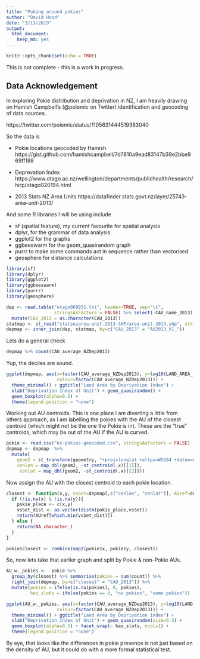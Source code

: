 ```yaml
---
title: "Poking around pokies"
author: "David Hood"
date: "3/13/2019"
output: 
  html_document: 
    keep_md: yes
---
```


```r
knitr::opts_chunk$set(echo = TRUE)
```

This is not complete - this is a work in progress.

## Data Acknowledgement

In exploring Pokie distribution and deprivation in NZ, I am heavily drawing on Hamish Campbell's (@polemic on Twitter) identification and geocoding of data sources.

https://twitter.com/polemic/status/1105631444519383040

So the data is

* Pokie locations geocoded by Hamish https://gist.github.com/hamishcampbell/7d7810a9ead83147b39e2bbe969ff188

* Deprevation Index https://www.otago.ac.nz/wellington/departments/publichealth/research/hirp/otago020194.html

* 2013 Stats NZ Area Units https://datafinder.stats.govt.nz/layer/25743-area-unit-2013/

And some R libraries I will be using include

* sf (spatial feature), my current favourite for spatial analysis
* dplyr, for the grammar of data analysis
* ggplot2 for the graphs
* ggbeeswarm for the geom_quasirandom graph
* purrr to make some commands act in sequence rather than vectorised
* geosphere for distance calculations

```r
library(sf)
library(dplyr)
library(ggplot2)
library(ggbeeswarm)
library(purrr)
library(geosphere)

dep <- read.table("otago069931.txt", header=TRUE, sep="\t",
                  stringsAsFactors = FALSE) %>% select(-CAU_name_2013) %>%
  mutate(CAU_2013 = as.character(CAU_2013))
statmap <- st_read("statsnzarea-unit-2013-SHP/area-unit-2013.shp", stringsAsFactors = FALSE)
depmap <- inner_join(dep, statmap, by=c("CAU_2013" = "AU2013_V1_"))

```

Lets do a general check

```r
depmap %>% count(CAU_average_NZDep2013)
```

Yup, the deciles are sound.

```r
ggplot(depmap, aes(x=factor(CAU_average_NZDep2013), y=log10(LAND_AREA_),
                   colour=factor(CAU_average_NZDep2013))) + 
  theme_minimal() + ggtitle("Land Area by Deprivation Index") +
  xlab("Deprivation Index of Unit") + geom_quasirandom() + 
  geom_boxplot(alpha=0.5) +
  theme(legend.position = "none") 
```

Working out AU centroids. This is one place I am diverting a little from others approach, as I am labelling the pokies with the AU of the closest centroid (which might not be the one the Pokie is in). These are the "true" centroids, which may be out of the AU if the AU is curved.

```r
pokie <- read.csv("nz-pokies-geocoded.csv", stringsAsFactors = FALSE)
depmap <- depmap  %>% 
  mutate(
    geom2 = st_transform(geometry, "+proj=longlat +ellps=WGS84 +datum=WGS84"),
    cenlon = map_dbl(geom2, ~st_centroid(.x)[[1]]),
     cenlat = map_dbl(geom2, ~st_centroid(.x)[[2]]))
```

Now assign the AU with the closest centroid to each pokie location.

```r
closest <- function(x,y, vsSet=depmap[,c("cenlon", "cenlat")], AUref=depmap$CAU_2013){
  if (!is.na(x) & !is.na(y)){
    pokie_place <- c(x,y)
    vsSet_dist <- as.vector(distm(pokie_place,vsSet))
    return(AUref[which.min(vsSet_dist)])
  } else {
    return(NA_character_)
  }
}

pokie$closest <- combine(map2(pokie$x, pokie$y, closest))
```

So, now lets take that earlier graph and split by Pokie & non-Pokie AUs.

```r
AU_w._pokies <-  pokie %>% 
  group_by(closest) %>% summarise(pokies = sum(count)) %>% 
  right_join(depmap, by=c("closest" = "CAU_2013")) %>%
  mutate(pokies = ifelse(is.na(pokies), 0, pokies),
         has_slots = ifelse(pokies == 0, "no pokies", "some pokies"))

ggplot(AU_w._pokies, aes(x=factor(CAU_average_NZDep2013), y=log10(LAND_AREA_),
                   colour=factor(CAU_average_NZDep2013))) + 
  theme_minimal() + ggtitle("Land Area by Deprivation Index") +
  xlab("Deprivation Index of Unit") + geom_quasirandom(size=0.5) + 
  geom_boxplot(alpha=0.5) + facet_wrap(~ has_slots, ncol=1) +
  theme(legend.position = "none") 
```

By eye, that looks like the differences in pokie presence is not just based on the density of AU, but it could do with a more formal statistical test.


